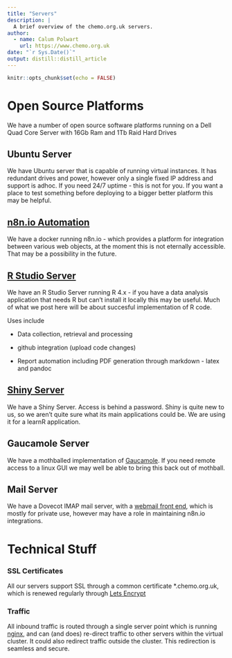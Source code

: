 ```yaml
---
title: "Servers"
description: |
  A brief overview of the chemo.org.uk servers.
author:
  - name: Calum Polwart 
    url: https://www.chemo.org.uk
date: "`r Sys.Date()`"
output: distill::distill_article
---
```


```r
knitr::opts_chunk$set(echo = FALSE)
```

# Open Source Platforms

We have a number of open source software platforms running on a Dell Quad Core Server with 16Gb Ram and 1Tb Raid Hard Drives

## Ubuntu Server

We have Ubuntu server that is capable of running virtual instances. It has redundant drives and power, however only a single fixed IP address and support is adhoc. If you need 24/7 uptime - this is not for you. If you want a place to test something before deploying to a bigger better platform this may be helpful.

## [n8n.io Automation](https://n8n.io/)

We have a docker running n8n.io - which provides a platform for integration between various web objects, at the moment this is not eternally accessible. That may be a possibility in the future.

## [R Studio Server](https://r.chemo.org.uk)

We have an R Studio Server running R 4.x - if you have a data analysis application that needs R but can't install it locally this may be useful. Much of what we post here will be about succesful implementation of R code.

Uses include

-   Data collection, retrieval and processing

-   github integration (upload code changes)

-   Report automation including PDF generation through markdown - latex and pandoc

## [Shiny Server](https://shiny.chemo.org.uk)

We have a Shiny Server. Access is behind a password. Shiny is quite new to us, so we aren't quite sure what its main applications could be. We are using it for a learnR application.

## Gaucamole Server

We have a mothballed implementation of [Gaucamole](https://guacamole.apache.org/releases/). If you need remote access to a linux GUI we may well be able to bring this back out of mothball.

## Mail Server

We have a Dovecot IMAP mail server, with a [webmail front end](mail.chemo.org.uk), which is mostly for private use, however may have a role in maintaining n8n.io integrations.

# Technical Stuff

### SSL Certificates

All our servers support SSL through a common certificate \*.chemo.org.uk, which is renewed regularly through [Lets Encrypt](https://letsencrypt.org/docs/faq/)

### Traffic

All inbound traffic is routed through a single server point which is running [nginx](https://www.nginx.com/), and can (and does) re-direct traffic to other servers within the virtual cluster. It could also redirect traffic outside the cluster. This redirection is seamless and secure.
